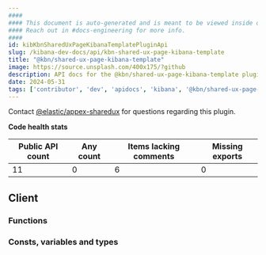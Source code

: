 ```yaml
---
####
#### This document is auto-generated and is meant to be viewed inside our experimental, new docs system.
#### Reach out in #docs-engineering for more info.
####
id: kibKbnSharedUxPageKibanaTemplatePluginApi
slug: /kibana-dev-docs/api/kbn-shared-ux-page-kibana-template
title: "@kbn/shared-ux-page-kibana-template"
image: https://source.unsplash.com/400x175/?github
description: API docs for the @kbn/shared-ux-page-kibana-template plugin
date: 2024-05-31
tags: ['contributor', 'dev', 'apidocs', 'kibana', '@kbn/shared-ux-page-kibana-template']
---
```




Contact [@elastic/appex-sharedux](https://github.com/orgs/elastic/teams/appex-sharedux) for questions regarding this plugin.

**Code health stats**

| Public API count  | Any count | Items lacking comments | Missing exports |
|-------------------|-----------|------------------------|-----------------|
| 11 | 0 | 6 | 0 |

## Client

### Functions
<DocDefinitionList data={kbnSharedUxPageKibanaTemplateObj.client.functions}/>

### Consts, variables and types
<DocDefinitionList data={kbnSharedUxPageKibanaTemplateObj.client.misc}/>

